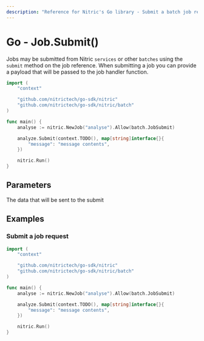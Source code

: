```yaml
---
description: "Reference for Nitric's Go library - Submit a batch job request with the Nitric Go SDK"
---
```


# Go - Job.Submit()

Jobs may be submitted from Nitric `services` or other `batches` using the `submit` method on the job reference. When submitting a job you can provide a payload that will be passed to the job handler function.

```go
import (
	"context"

	"github.com/nitrictech/go-sdk/nitric"
	"github.com/nitrictech/go-sdk/nitric/batch"
)

func main() {
	analyse := nitric.NewJob("analyse").Allow(batch.JobSubmit)

	analyze.Submit(context.TODO(), map[string]interface{}{
		"message": "message contents",
	})

	nitric.Run()
}
```

## Parameters

<Properties>
  <Property name="message" required type="map[string]interface{}">
    The data that will be sent to the submit
  </Property>
</Properties>

## Examples

### Submit a job request

```go
import (
	"context"

	"github.com/nitrictech/go-sdk/nitric"
	"github.com/nitrictech/go-sdk/nitric/batch"
)

func main() {
	analyse := nitric.NewJob("analyse").Allow(batch.JobSubmit)

	analyze.Submit(context.TODO(), map[string]interface{}{
		"message": "message contents",
	})

	nitric.Run()
}
```
